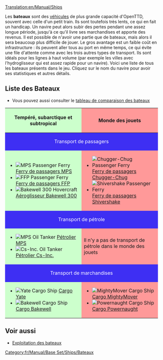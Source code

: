 [[Translation:en/Manual/Ships]]
{{fr/Table des matières}}

Les '''bateaux''' sont des [[fr/Manual/Véhicules|véhicules]] de plus grande capacité d'OpenTTD, souvent avec celle d'un petit train. Ils sont toutefois très lents, ce qui en fait un handicap. Un navire peut alors subir des pertes pendant une assez longue période, jusqu'à ce qu'il livre ses marchandises et apporte des revenus. Il est possible de n'avoir une partie que de bateaux, mais alors il sera beaucoup plus difficile de jouer. Le gros avantage est un faible coût en infrastructure : ils peuvent aller tous au port en même temps, ce qui évite une file d'attente comme avec les trois autres types de transport. Ils sont idéals pour les lignes à haut volume (par exemple les villes avec l'hydroglisseur qui est assez rapide pour un navire). Voici une liste de tous les bateaux présents dans le jeu. Cliquez sur le nom du navire pour avoir ses statistiques et autres détails.

==Liste des Bateaux==
* Vous pouvez aussi consulter le [[fr/Manual/Base Set/Ships/Comparaison navale|tableau de comparaison des bateaux]]

{|border="1" cellspacing="2" cellpadding="3" rules="all" style="margin:1em 1em 1em 0; border:solid 1px #AAAAAA;"
!width="50%" style="background: #ccffcc" | Tempéré, subarctique et subtropical
!width="50%" style="background: #ff9999" | Monde des jouets
|-
! colspan="2" style="background: #3e2ff3; color:white" align="center" | Transport de passagers
|-
| style="background: #ccffcc" |
*[[File:en/Manual/Base Set/Ships/Ferry.png|MPS Passenger Ferry]] [[fr/Manual/Base Set/Ships/Ferry de passagers MPS|Ferry de passagers MPS]]
*[[File:en/Manual/Base Set/Ships/Ferry.png|FFP Passenger Ferry]] [[fr/Manual/Base Set/Ships/Ferry de passagers FFP|Ferry de passagers FFP]]
*[[File:en/Manual/Base Set/Ships/Hovercraft.png|Bakewell 300 Hovercraft]] [[fr/Manual/Base Set/Ships/Aéroglisseur Bakewell 300|Aéroglisseur Bakewell 300]]
| style="background: #ff9999" |
*[[File:en/Manual/Base Set/Ships/Toylandpassengership.png|Chugger-Chug Passenger Ferry]] [[fr/Manual/Base Set/Ships/Ferry de passagers Chugger-Chug|Ferry de passagers Chugger-Chug]]
*[[File:en/Manual/Base Set/Ships/Toylandpassengership.png|Shivershake Passenger Ferry]] [[fr/Manual/Base Set/Ships/Ferry de passagers Shivershake|Ferry de passagers Shivershake]]
|-
! colspan="2" style="background: #3e2ff3; color:white" align="center" | Transport de pétrole
|-
| style="background: #ccffcc" |
*[[File:en/Manual/Base Set/Ships/Oiltanker ship.png|MPS Oil Tanker]] [[fr/Manual/Base Set/Ships/Pétrolier MPS|Pétrolier MPS]]
*[[File:en/Manual/Base Set/Ships/Oiltanker ship.png|Cs-Inc. Oil Tanker]] [[fr/Manual/Base Set/Ships/Pétrolier Cs-Inc.|Pétrolier Cs-Inc.]]
| style="background: #ff9999" | Il n'y a pas de transport de pétrole dans le monde des jouets
|-
! colspan="2" style="background: #3e2ff3; color:white" align="center" | Transport de marchandises
|-
| style="background: #ccffcc" |
*[[File:en/Manual/Base Set/Ships/CargoShip.png|Yate Cargo Ship]] [[fr/Manual/Base Set/Ships/Cargo Yate|Cargo Yate]]
*[[File:en/Manual/Base Set/Ships/CargoShip.png|Bakewell Cargo Ship]] [[fr/Manual/Base Set/Ships/Cargo Bakewell|Cargo Bakewell]]
| style="background: #ff9999" |
*[[File:en/Manual/Base Set/Ships/Toylandcargoship.png|MightyMover Cargo Ship]] [[fr/Manual/Base Set/Ships/Cargo MightyMover|Cargo MightyMover]]
*[[File:en/Manual/Base Set/Ships/Toylandcargoship.png|Powernaught Cargo Ship]] [[fr/Manual/Base Set/Ships/Cargo Powernaught|Cargo Powernaught]]
|}

==Voir aussi==
*[[fr/Manual/Construction Maritime#exploitation-du-bateau|Exploitation des bateaux]]


[[Category:fr/Manual/Base Set/Ships/Bateaux]]